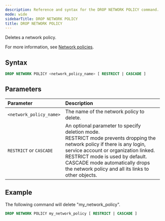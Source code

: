 ```yaml
---
description: Reference and syntax for the DROP NETWORK POLICY command.
mode: wide
sidebarTitle: DROP NETWORK POLICY
title: DROP NETWORK POLICY
---
```


Deletes a network policy.

For more information, see [Network policies](/Guides/security/network-policies).

## Syntax

```sql
DROP NETWORK POLICY <network_policy_name> [ RESTRICT | CASCADE ]
```

## Parameters 
 

| Parameter  | Description |
| :--------- | :---------- |
| `<network_policy_name>`  | The name of the network policy to delete. |   
| `RESTRICT` or `CASCADE` | An optional parameter to specify deletion mode.<br/>RESTRICT mode prevents dropping the network policy if there is any login, service account or organization linked. RESTRICT mode is used by default.<br/>CASCADE mode automatically drops the network policy and all its links to other objects.              

## Example

The following command will delete "my_network_policy".

```sql
DROP NETWORK POLICY my_network_policy [ RESTRICT | CASCADE ]
```

